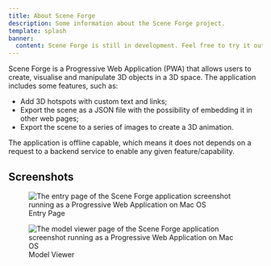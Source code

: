 ```yaml
---
title: About Scene Forge
description: Some information about the Scene Forge project.
template: splash
banner:
  content: Scene Forge is still in development. Feel free to try it out and provide feedback.
---
```


Scene Forge is a Progressive Web Application (PWA) that allows users to
create, visualise and manipulate 3D objects in a 3D space. The application
includes some features, such as:

- Add 3D hotspots with custom text and links;
- Export the scene as a JSON file with the possibility of embedding it in
  other web pages;
- Export the scene to a series of images to create a 3D animation.

The application is offline capable, which means it does not depends on a
request to a backend service to enable any given feature/capability.

## Screenshots

<CardGrid>
  <figure>
    <Image src={screenshotMacOSMain} loading="lazy" densities={[1.5, 2]} title="Scene Forge Entry Page Screenshot" alt="The entry page of the Scene Forge application screenshot running as a Progressive Web Application on Mac OS" />
    <figcaption>Entry Page</figcaption>
  </figure>
  <figure>
    <Image src={screenshotMacOSModelView} loading="lazy" densities={[1.5, 2]} title="Scene Forge Model Viewer Screenshot" alt="The model viewer page of the Scene Forge application screenshot running as a Progressive Web Application on Mac OS" />
    <figcaption>Model Viewer</figcaption>
  </figure>
</CardGrid>